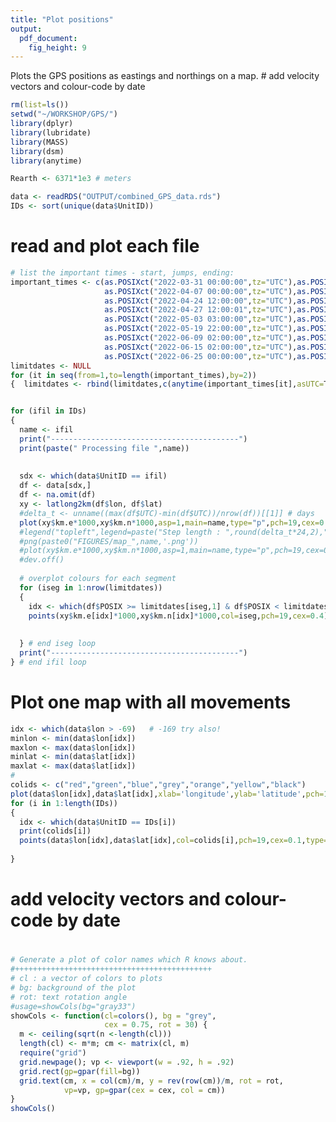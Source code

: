 ```yaml
---
title: "Plot positions"
output: 
  pdf_document: 
    fig_height: 9
---
```



Plots the GPS positions as eastings and northings on a map.
# add velocity vectors and colour-code by date


```r
rm(list=ls())
setwd("~/WORKSHOP/GPS/")
library(dplyr)
library(lubridate)
library(MASS)
library(dsm)
library(anytime)

Rearth <- 6371*1e3 # meters

data <- readRDS("OUTPUT/combined_GPS_data.rds")
IDs <- sort(unique(data$UnitID))
```


# read and plot each file
```r

# list the important times - start, jumps, ending:
important_times <- c(as.POSIXct("2022-03-31 00:00:00",tz="UTC"),as.POSIXct("2022-04-07 00:00:00",tz="UTC"),
                     as.POSIXct("2022-04-07 00:00:00",tz="UTC"),as.POSIXct("2022-04-24 12:00:00",tz="UTC"),
                     as.POSIXct("2022-04-24 12:00:00",tz="UTC"),as.POSIXct("2022-04-27 12:00:01",tz="UTC"),
                     as.POSIXct("2022-04-27 12:00:01",tz="UTC"),as.POSIXct("2022-05-03 03:00:00",tz="UTC"),
                     as.POSIXct("2022-05-03 03:00:00",tz="UTC"),as.POSIXct("2022-05-19 22:00:00",tz="UTC"),
                     as.POSIXct("2022-05-19 22:00:00",tz="UTC"),as.POSIXct("2022-06-09 02:00:00",tz="UTC"),
                     as.POSIXct("2022-06-09 02:00:00",tz="UTC"),as.POSIXct("2022-06-15 02:00:00",tz="UTC"),
                     as.POSIXct("2022-06-15 02:00:00",tz="UTC"),as.POSIXct("2022-06-25 00:00:00",tz="UTC"),
                     as.POSIXct("2022-06-25 00:00:00",tz="UTC"),as.POSIXct("2023-06-20 02:00:00",tz="UTC"))
limitdates <- NULL 
for (it in seq(from=1,to=length(important_times),by=2))
{  limitdates <- rbind(limitdates,c(anytime(important_times[it],asUTC=T),anytime(important_times[it+1],asUTC=T)))}


for (ifil in IDs)
{
  name <- ifil
  print("------------------------------------------")
  print(paste(" Processing file ",name))
  
  
  sdx <- which(data$UnitID == ifil)
  df <- data[sdx,]
  df <- na.omit(df)
  xy <- latlong2km(df$lon, df$lat)
  #delta_t <- unname((max(df$UTC)-min(df$UTC))/nrow(df))[[1]] # days
  plot(xy$km.e*1000,xy$km.n*1000,asp=1,main=name,type="p",pch=19,cex=0.3,xlab="meters East-West",ylab="meters North-South")
  #legend("topleft",legend=paste("Step length : ",round(delta_t*24,2)," hours"))
  #png(paste0("FIGURES/map_",name,'.png'))
  #plot(xy$km.e*1000,xy$km.n*1000,asp=1,main=name,type="p",pch=19,cex=0.3,xlab="meters East-West",ylab="meters North-South")
  #dev.off()    
  
  # overplot colours for each segment
  for (iseg in 1:nrow(limitdates))
  {
    idx <- which(df$POSIX >= limitdates[iseg,1] & df$POSIX < limitdates[iseg,2])
    points(xy$km.e[idx]*1000,xy$km.n[idx]*1000,col=iseg,pch=19,cex=0.4)
    
    
  } # end iseg loop
  print("------------------------------------------")
} # end ifil loop
```

# Plot one map with all movements
```r
idx <- which(data$lon > -69)   # -169 try also!
minlon <- min(data$lon[idx])
maxlon <- max(data$lon[idx])
minlat <- min(data$lat[idx])
maxlat <- max(data$lat[idx])
#
colids <- c("red","green","blue","grey","orange","yellow","black")
plot(data$lon[idx],data$lat[idx],xlab='longitude',ylab='latitude',pch=19,cex=0.1)
for (i in 1:length(IDs))
{
  idx <- which(data$UnitID == IDs[i])
  print(colids[i])
  points(data$lon[idx],data$lat[idx],col=colids[i],pch=19,cex=0.1,type="b")
  
}
```
# add velocity vectors and colour-code by date

#
```r
# Generate a plot of color names which R knows about.
#++++++++++++++++++++++++++++++++++++++++++++
# cl : a vector of colors to plots
# bg: background of the plot
# rot: text rotation angle
#usage=showCols(bg="gray33")
showCols <- function(cl=colors(), bg = "grey",
                     cex = 0.75, rot = 30) {
  m <- ceiling(sqrt(n <-length(cl)))
  length(cl) <- m*m; cm <- matrix(cl, m)
  require("grid")
  grid.newpage(); vp <- viewport(w = .92, h = .92)
  grid.rect(gp=gpar(fill=bg))
  grid.text(cm, x = col(cm)/m, y = rev(row(cm))/m, rot = rot,
            vp=vp, gp=gpar(cex = cex, col = cm))
}
showCols()
```

